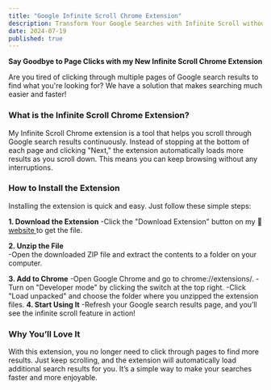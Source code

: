 ```yaml
---
title: "Google Infinite Scroll Chrome Extension"
description: Transform Your Google Searches with Infinite Scroll without clicking on next page
date: 2024-07-19
published: true
---
```



**Say Goodbye to Page Clicks with my New Infinite Scroll Chrome Extension**


Are you tired of clicking through multiple pages of Google search results to find what you're looking for? We have a solution that makes searching much easier and faster!

### What is the Infinite Scroll Chrome Extension?

My Infinite Scroll Chrome extension is a tool that helps you scroll through Google search results continuously. Instead of stopping at the bottom of each page and clicking "Next," the extension automatically loads more results as you scroll down. This means you can keep browsing without any interruptions.

### How to Install the Extension

Installing the extension is quick and easy. Just follow these simple steps:

**1. Download the Extension** 
    -Click the "Download Extension" button on my 📌 [ website ](https://google-infinite-scroll.netlify.app/) to get the file.

**2. Unzip the File**  
    -Open the downloaded ZIP file and extract the contents to a folder on your computer.

**3. Add to Chrome** 
    -Open Google Chrome and go to chrome://extensions/.
    -Turn on "Developer mode" by clicking the switch at the top right.
    -Click "Load unpacked" and choose the folder where you unzipped the extension files.
**4. Start Using It** 
    -Refresh your Google search results page, and you’ll see the infinite scroll feature in action!

### Why You’ll Love It

With this extension, you no longer need to click through pages to find more results. Just keep scrolling, and the extension will automatically load additional search results for you. It’s a simple way to make your searches faster and more enjoyable.